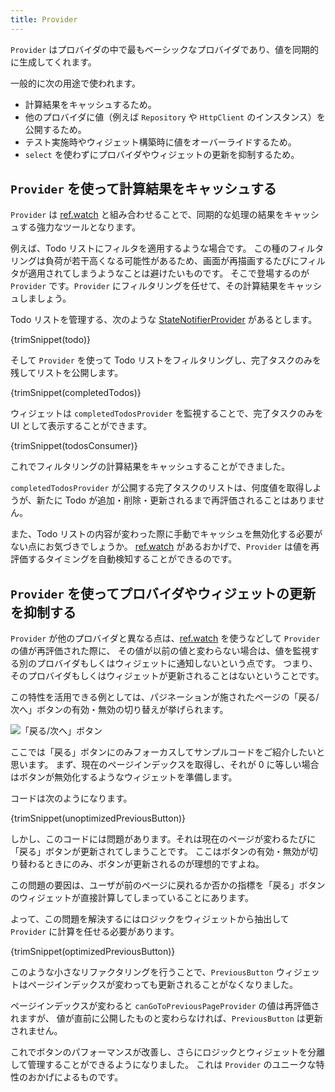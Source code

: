 ```yaml
---
title: Provider
---
```



`Provider` はプロバイダの中で最もベーシックなプロバイダであり、値を同期的に生成してくれます。

一般的に次の用途で使われます。

- 計算結果をキャッシュするため。
- 他のプロバイダに値（例えば `Repository` や `HttpClient` のインスタンス）を公開するため。
- テスト実施時やウィジェット構築時に値をオーバーライドするため。
- `select` を使わずにプロバイダやウィジェットの更新を抑制するため。

## `Provider` を使って計算結果をキャッシュする

`Provider` は [ref.watch] と組み合わせることで、同期的な処理の結果をキャッシュする強力なツールとなります。

例えば、Todo リストにフィルタを適用するような場合です。
この種のフィルタリングは負荷が若干高くなる可能性があるため、画面が再描画するたびにフィルタが適用されてしまうようなことは避けたいものです。
そこで登場するのが `Provider` です。`Provider` にフィルタリングを任せて、その計算結果をキャッシュしましょう。

Todo リストを管理する、次のような [StateNotifierProvider] があるとします。

<CodeBlock>{trimSnippet(todo)}</CodeBlock>

そして `Provider` を使って Todo リストをフィルタリングし、完了タスクのみを残してリストを公開します。

<CodeBlock>{trimSnippet(completedTodos)}</CodeBlock>

ウィジェットは `completedTodosProvider` を監視することで、完了タスクのみを UI として表示することができます。

<CodeBlock>{trimSnippet(todosConsumer)}</CodeBlock>

これでフィルタリングの計算結果をキャッシュすることができました。

`completedTodosProvider` が公開する完了タスクのリストは、何度値を取得しようが、新たに Todo が追加・削除・更新されるまで再評価されることはありません。

また、Todo リストの内容が変わった際に手動でキャッシュを無効化する必要がない点にお気づきでしょうか。
[ref.watch] があるおかげで、`Provider` は値を再評価するタイミングを自動検知することができるのです。

## `Provider` を使ってプロバイダやウィジェットの更新を抑制する

`Provider` が他のプロバイダと異なる点は、[ref.watch] を使うなどして `Provider` の値が再評価された際に、
その値が以前の値と変わらない場合は、値を監視する別のプロバイダもしくはウィジェットに通知しないという点です。
つまり、そのプロバイダもしくはウィジェットが更新されることはないということです。

この特性を活用できる例としては、パジネーションが施されたページの「戻る/次へ」ボタンの有効・無効の切り替えが挙げられます。

![「戻る/次へ」ボタン](https://user-images.githubusercontent.com/134939/47580830-31263a00-d950-11e8-9b61-0eaddab2709e.png)

ここでは「戻る」ボタンにのみフォーカスしてサンプルコードをご紹介したいと思います。
まず、現在のページインデックスを取得し、それが 0 に等しい場合はボタンが無効化するようなウィジェットを準備します。

コードは次のようになります。

<CodeBlock>{trimSnippet(unoptimizedPreviousButton)}</CodeBlock>

しかし、このコードには問題があります。それは現在のページが変わるたびに「戻る」ボタンが更新されてしまうことです。
ここはボタンの有効・無効が切り替わるときにのみ、ボタンが更新されるのが理想的ですよね。

この問題の要因は、ユーザが前のページに戻れるか否かの指標を「戻る」ボタンのウィジェットが直接計算してしまっていることにあります。

よって、この問題を解決するにはロジックをウィジェットから抽出して `Provider` に計算を任せる必要があります。

<CodeBlock>{trimSnippet(optimizedPreviousButton)}</CodeBlock>

このような小さなリファクタリングを行うことで、`PreviousButton`
ウィジェットはページインデックスが変わっても更新されることがなくなりました。

ページインデックスが変わると `canGoToPreviousPageProvider` の値は再評価されますが、
値が直前に公開したものと変わらなければ、`PreviousButton` は更新されません。

これでボタンのパフォーマンスが改善し、さらにロジックとウィジェットを分離して管理することができるようになりました。
これは `Provider` のユニークな特性のおかげによるものです。

[ref.watch]: ../concepts/reading#ref.watch-を使ってプロバイダを監視する
[statenotifierprovider]: ./state_notifier_provider
